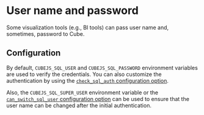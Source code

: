 # User name and password

Some visualization tools (e.g., BI tools) can pass user name and, sometimes, password
to Cube.

## Configuration

By default, `CUBEJS_SQL_USER` and `CUBEJS_SQL_PASSWORD` environment variables are used
to verify the credentials. You can also customize the authentication by using the
[`check_sql_auth` configuration option][ref-config-check-sql-auth].

Also, the `CUBEJS_SQL_SUPER_USER` environment variable or the [`can_switch_sql_user`
configuration option][ref-config-can-switch-sql-user] can be used to ensure that the
user name can be changed after the initial authentication.


[ref-config-check-sql-auth]: /product/configuration/reference/config#check_sql_auth
[ref-config-can-switch-sql-user]: /product/configuration/reference/config#can_switch_sql_user